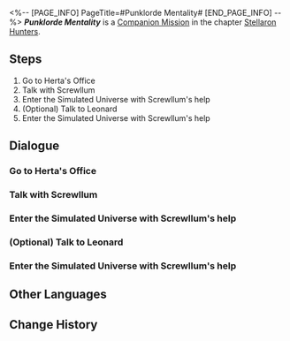 <%-- [PAGE_INFO]
PageTitle=#Punklorde Mentality#
[END_PAGE_INFO] --%>
{{Stub|Dialogue.}}
{{Mission Infobox
|id            = 2000702
|title         = 
|image         = <!--Mission Punklorde Mentality.png-->
|type          = Companion
|event_name    = 
|chapter       = Stellaron Hunters (Companion Mission Chapter)
|requirements  = [[Companion Mission]] ''[[Punklorde Mentality]]'' completed
|summary       = <!--official mission summary from Fate's Atlas-->
|characters    = Trailblazer
|startLocation = [[Herta Space Station]] - [[Herta's Office]]
|world         = Herta Space Station
|area          = Herta's Office
|prev          = 
|next          = Sealed Sector
|rewards       = Trailblaze EXP*600; Stellar Jade*100; Traveler's Guide*5; Refined Aether*5; Credit*100,000
}}
'''''Punklorde Mentality''''' is a [[Companion Mission]] in the chapter [[Stellaron Hunters (Companion Mission Chapter)|Stellaron Hunters]].

==Steps==
# Go to Herta's Office
# Talk with Screwllum
# Enter the Simulated Universe with Screwllum's help
# (Optional) Talk to Leonard
# Enter the Simulated Universe with Screwllum's help

<!--
==Gameplay Notes==

--><!--
==Trial Character==

-->
==Dialogue==
{{Stub Dialogue}}

===Go to Herta's Office===
{{Mission Description|type=companion|location=Herta's Office|Silver Wolf's path of infiltration eventually leads to Herta's office. After giving it some thoughts, Leonard and you decide to tell this bad news to Herta herself.}}
{{Dialogue Start}}
:{{tx}}
{{Dialogue End}}

===Talk with Screwllum===
{{Mission Description|type=companion|location=Herta's Office|update|Silver Wolf's path of infiltration eventually leads to Herta's office. After giving it some thoughts, Leonard and you decide to tell this bad news to Herta herself.<br />However, the moment you entered the office, you got a surprise...}}
{{Dialogue Start}}
:{{tx}}
{{Dialogue End}}

===Enter the Simulated Universe with Screwllum's help===
{{Mission Description|type=companion|location=Herta's Office|update|Screwllum's visit was to terminate the Simulated Universe project, how surprising! Thankfully, the robot gentleman is an open-minded individual, and he is more than happy to provide you with whatever help you need in your investigation before shutting down the system for good.}}
{{Dialogue Start}}
:{{tx}}
{{Dialogue End}}

===(Optional) Talk to Leonard===
{{Dialogue Start}}
:{{tx}}
{{Dialogue End}}

===Enter the Simulated Universe with Screwllum's help===
{{Mission Description|type=companion|location=Herta's Office|update|Screwllum's visit is to terminate the Simulated Universe project. How surprising! Thankfully, the robot gentleman is an open-minded individual, and he is more than happy to provide you with whatever help you need in your investigation before shutting down the system for good.}}
{{Dialogue Start}}
:{{tx}}
{{Dialogue End}}

==Other Languages==
{{Other Languages
|en   = Punklorde Mentality
|zhs  = 朋克洛德精神
|zht  = 龐克洛德精神
|ja   = パンクロード精神
|ko   = 펑크 로드 스피릿
|es   = Mentalidad de Punklorde
|fr   = Mentalité punklordienne
|ru   = Дух Панклорда
|th   = Punklorde Mentality
|vi   = Tinh Thần Punklorde
|de   = Mental Punklorde
|id   = Punklorde Mentality
|pt   = Mentalidade de Punklorde
}}

==Change History==
{{Change History|1.1}}
